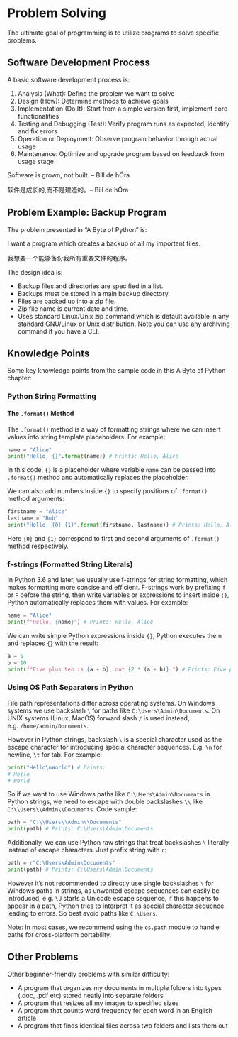 # Problem Solving  

The ultimate goal of programming is to utilize programs to solve specific problems.  

## Software Development Process   
A basic software development process is:  

1. Analysis (What): Define the problem we want to solve  
2. Design (How): Determine methods to achieve goals 
3. Implementation (Do It): Start from a simple version first, implement core functionalities  
4. Testing and Debugging (Test): Verify program runs as expected, identify and fix errors  
5. Operation or Deployment: Observe program behavior through actual usage   
6. Maintenance: Optimize and upgrade program based on feedback from usage stage  

::: {.callout}
Software is grown, not built. -- Bill de hÓra

软件是成长的,而不是建造的。-- Bill de hÓra  
:::  

## Problem Example: Backup Program  

The problem presented in "A Byte of Python" is:  

::: {.callout} 
I want a program which creates a backup of all my important files.  

我想要一个能够备份我所有重要文件的程序。
:::  

The design idea is:  

- Backup files and directories are specified in a list. 
- Backups must be stored in a main backup directory.   
- Files are backed up into a zip file.  
- Zip file name is current date and time.
- Uses standard Linux/Unix zip command which is default available in any standard GNU/Linux or Unix distribution. Note you can use any archiving command if you have a CLI.  

## Knowledge Points  

Some key knowledge points from the sample code in this A Byte of Python chapter:  

### Python String Formatting
#### The `.format()` Method
The `.format()` method is a way of formatting strings where we can insert values into string template placeholders. For example:   

```python
name = "Alice"
print("Hello, {}".format(name)) # Prints: Hello, Alice
```
In this code, `{}` is a placeholder where variable `name` can be passed into `.format()` method and automatically replaces the placeholder.  

We can also add numbers inside `{}` to specify positions of `.format()` method arguments:   

```python
firstname = "Alice"
lastname = "Bob"
print("Hello, {0} {1}".format(firstname, lastname)) # Prints: Hello, Alice Bob
```
Here `{0}` and `{1}` correspond to first and second arguments of `.format()` method respectively.  

### f-strings (Formatted String Literals)
In Python 3.6 and later, we usually use f-strings for string formatting, which makes formatting more concise and efficient. F-strings work by prefixing `f` or `F` before the string, then write variables or expressions to insert inside `{}`, Python automatically replaces them with values. For example:   

```python
name = "Alice" 
print(f"Hello, {name}") # Prints: Hello, Alice
```
We can write simple Python expressions inside `{}`, Python executes them and replaces `{}` with the result:   

```python
a = 5
b = 10
print(f"Five plus ten is {a + b}, not {2 * (a + b)}.") # Prints: Five plus ten is 15, not 30.  
```
### Using OS Path Separators in Python  
File path representations differ across operating systems. On Windows systems we use backslash `\` for paths like `C:\Users\Admin\Documents`. On UNIX systems (Linux, MacOS) forward slash `/` is used instead, e.g. `/home/admin/Documents`.   

However in Python strings, backslash `\` is a special character used as the escape character for introducing special character sequences. E.g. `\n` for newline, `\t` for tab. For example:  
```python
print("Hello\nWorld") # Prints:  
# Hello
# World
```  

So if we want to use Windows paths like `C:\Users\Admin\Documents` in Python strings, we need to escape with double backslashes `\\` like `C:\\Users\\Admin\\Documents`. Code sample:   

```python
path = "C:\\Users\\Admin\\Documents" 
print(path) # Prints: C:\Users\Admin\Documents
```  

Additionally, we can use Python raw strings that treat backslashes `\` literally instead of escape characters. Just prefix string with `r`:   

```python
path = r"C:\Users\Admin\Documents"
print(path) # Prints: C:\Users\Admin\Documents 
```
However it's not recommended to directly use single backslashes `\` for Windows paths in strings, as unwanted escape sequences can easily be introduced, e.g. `\U` starts a Unicode escape sequence, if this happens to appear in a path, Python tries to interpret it as special character sequence leading to errors. So best avoid paths like `C:\Users`.   

Note: In most cases, we recommend using the `os.path` module to handle paths for cross-platform portability.  

## Other Problems  

Other beginner-friendly problems with similar difficulty:  

- A program that organizes my documents in multiple folders into types (.doc, .pdf etc) stored neatly into separate folders  
- A program that resizes all my images to specified sizes
- A program that counts word frequency for each word in an English article  
- A program that finds identical files across two folders and lists them out